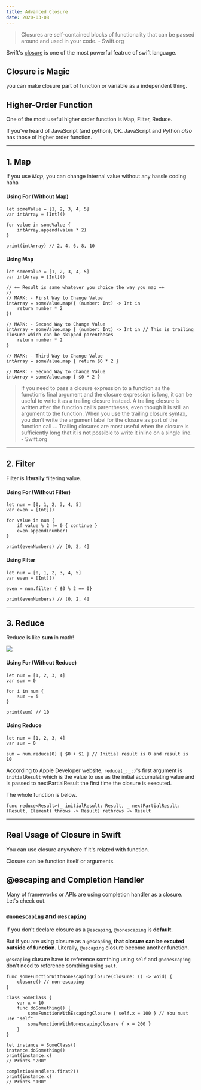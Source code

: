 ```yaml
---
title: Advanced Closure
date: 2020-03-08
---
```


> Closures are self-contained blocks of functionality that can be passed around and used in your code. - Swift.org

Swift's [closure](https://docs.swift.org/swift-book/LanguageGuide/Closures.html) is one of the most powerful featrue of swift language.

## Closure is **Magic**

you can make closure part of function or variable as a independent thing.

## Higher-Order Function

One of the most useful higher order function is Map, Filter, Reduce. 

If you've heard of JavaScript (and python), OK. JavaScript and Python *also* has those of higher order function.

<!-- more -->

***

## 1. Map

If you use *Map*, you can change internal value without any hassle coding haha

#### Using **For** (Without Map)

```
let someValue = [1, 2, 3, 4, 5]
var intArray = [Int]()

for value in someValue {
    intArray.append(value * 2)
}

print(intArray) // 2, 4, 6, 8, 10
```

#### Using Map

```
let someValue = [1, 2, 3, 4, 5]
var intArray = [Int]()

// += Result is same whatever you choice the way you map =+
//
// MARK: - First Way to Change Value
intArray = someValue.map({ (number: Int) -> Int in
    return number * 2
})

// MARK: - Second Way to Change Value
intArray = someValue.map { (number: Int) -> Int in // This is trailing closure which can be skipped parentheses
    return number * 2
}

// MARK: - Third Way to Change Value
intArray = someValue.map { return $0 * 2 }

// MARK: - Second Way to Change Value
intArray = someValue.map { $0 * 2 }
```
> If you need to pass a closure expression to a function as the function’s final argument and the closure expression is long, it can be useful to write it as a trailing closure instead. A trailing closure is written after the function call’s parentheses, even though it is still an argument to the function. When you use the trailing closure syntax, you don’t write the argument label for the closure as part of the function call ... Trailing closures are most useful when the closure is sufficiently long that it is not possible to write it inline on a single line. - Swift.org

***

## 2. Filter

Filter is **literally** filtering value.

#### Using **For** (Without Filter)

```
let num = [0, 1, 2, 3, 4, 5]
var even = [Int]()

for value in num {
    if value % 2 != 0 { continue }
    even.append(number)
}

print(evenNumbers) // [0, 2, 4]
```

#### Using Filter

```
let num = [0, 1, 2, 3, 4, 5]
var even = [Int]()

even = num.filter { $0 % 2 == 0}

print(evenNumbers) // [0, 2, 4]
```

***

## 3. Reduce

Reduce is like **sum** in math!

![ ](https://www.varsitytutors.com/assets/vt-hotmath-legacy/hotmath_help/topics/sigma-notation-of-a-series/sigma-notation.gif)

#### Using **For** (Without Reduce)

```
let num = [1, 2, 3, 4]
var sum = 0

for i in num {
    sum += i
}

print(sum) // 10
```

#### Using Reduce

```
let num = [1, 2, 3, 4]
var sum = 0

sum = num.reduce(0) { $0 + $1 } // Initial result is 0 and result is 10
```

According to Apple Developer website, `reduce(_:_:)`'s first argument is `initialResult` which is the value to use as the initial accumulating value and is passed to nextPartialResult the first time the closure is executed.

The whole function is below.

`func reduce<Result>(_ initialResult: Result, _ nextPartialResult: (Result, Element) throws -> Result) rethrows -> Result`

***

## Real Usage of Closure in Swift

You can use closure anywhere if it's related with function.

Closure can be function itself or arguments.

## @escaping and Completion Handler

Many of frameworks or APIs are using completion handler as a closure. Let's check out.

### `@nonescaping` and `@escaping`

If you don't declare closure as a `@escaping`, `@nonescaping` is **default**.

But if you are using closure as a `@escaping`, **that closure can be excuted outside of function.** Literally, `@escaping` closure become another function.

`@escaping` clusure have to reference somthing using `self` and `@nonescaping` don't need to reference somthing using `self`.

```
func someFunctionWithNonescapingClosure(closure: () -> Void) {
    closure() // non-escaping
}

class SomeClass {
    var x = 10
    func doSomething() {
        someFunctionWithEscapingClosure { self.x = 100 } // You must use "self"
        someFunctionWithNonescapingClosure { x = 200 }
    }
}

let instance = SomeClass()
instance.doSomething()
print(instance.x)
// Prints "200"

completionHandlers.first?()
print(instance.x)
// Prints "100"
```

